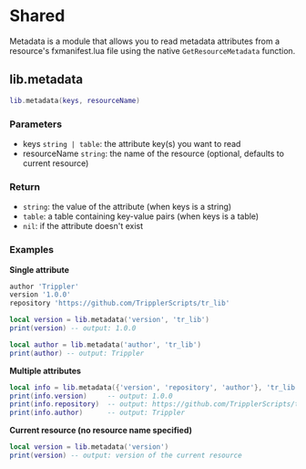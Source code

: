 # Shared
Metadata is a module that allows you to read metadata attributes from a resource's fxmanifest.lua file using the native `GetResourceMetadata` function.

## lib.metadata

```lua
lib.metadata(keys, resourceName)
```

### Parameters
* keys `string | table`: the attribute key(s) you want to read
* resourceName `string`: the name of the resource (optional, defaults to current resource)

### Return
* `string`: the value of the attribute (when keys is a string)
* `table`: a table containing key-value pairs (when keys is a table)
* `nil`: if the attribute doesn't exist

### Examples

**Single attribute**
```lua filename='fxmanifest.lua'
author 'Trippler'
version '1.0.0'
repository 'https://github.com/TripplerScripts/tr_lib'
```

```lua
local version = lib.metadata('version', 'tr_lib')
print(version) -- output: 1.0.0

local author = lib.metadata('author', 'tr_lib')
print(author) -- output: Trippler
```

**Multiple attributes**
```lua
local info = lib.metadata({'version', 'repository', 'author'}, 'tr_lib')
print(info.version)     -- output: 1.0.0
print(info.repository)  -- output: https://github.com/TripplerScripts/tr_lib
print(info.author)      -- output: Trippler
```

**Current resource (no resource name specified)**
```lua
local version = lib.metadata('version')
print(version) -- output: version of the current resource
```